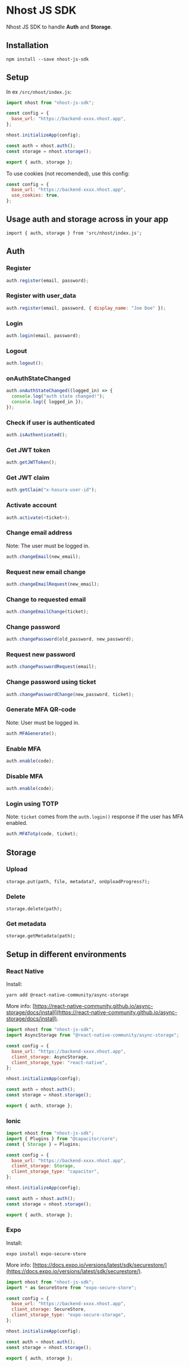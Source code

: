 # Nhost JS SDK

Nhost JS SDK to handle **Auth** and **Storage**.

## Installation

`npm install --save nhost-js-sdk`

## Setup

In ex `/src/nhost/index.js`:

```js
import nhost from "nhost-js-sdk";

const config = {
  base_url: "https://backend-xxxx.nhost.app",
};

nhost.initializeApp(config);

const auth = nhost.auth();
const storage = nhost.storage();

export { auth, storage };
```

To use cookies (not recomended), use this config:

```js
const config = {
  base_url: "https://backend-xxxx.nhost.app",
  use_cookies: true,
};
```

## Usage auth and storage across in your app

`import { auth, storage } from 'src/nhost/index.js';`

## Auth

### Register

```js
auth.register(email, password);
```

### Register with user_data

```js
auth.register(email, password, { display_name: "Joe Doe" });
```

### Login

```js
auth.login(email, password);
```

### Logout

```js
auth.logout();
```

### onAuthStateChanged

```js
auth.onAuthStateChanged((logged_in) => {
  console.log("auth state changed!");
  console.log({ logged_in });
});
```

### Check if user is authenticated

```js
auth.isAuthenticated();
```

### Get JWT token

```js
auth.getJWTToken();
```

### Get JWT claim

```js
auth.getClaim("x-hasura-user-id");
```

### Activate account

```js
auth.activate(<ticket>);
```

### Change email address

Note: The user must be logged in.

```js
auth.changeEmail(new_email);
```

### Request new email change

```js
auth.changeEmailRequest(new_email);
```

### Change to requested email

```js
auth.changeEmailChange(ticket);
```

### Change password

```js
auth.changePassword(old_password, new_password);
```

### Request new password

```js
auth.changePasswordRequest(email);
```

### Change password using ticket

```js
auth.changePasswordChange(new_password, ticket);
```

### Generate MFA QR-code

Note: User must be logged in.

```js
auth.MFAGenerate();
```

### Enable MFA

```js
auth.enable(code);
```

### Disable MFA

```js
auth.enable(code);
```

### Login using TOTP

Note: `ticket` comes from the `auth.login()` response if the user has MFA enabled.

```js
auth.MFATotp(code, ticket);
```

## Storage

### Upload

```
storage.put(path, file, metadata?, onUploadProgress?);
```

### Delete

```
storage.delete(path);
```

### Get metadata

```
storage.getMetadata(path);
```

## Setup in different environments

### React Native

Install:

`yarn add @react-native-community/async-storage`

More info: [https://react-native-community.github.io/async-storage/docs/install](https://react-native-community.github.io/async-storage/docs/install).

```js
import nhost from "nhost-js-sdk";
import AsyncStorage from "@react-native-community/async-storage";

const config = {
  base_url: "https://backend-xxxx.nhost.app",
  client_storage: AsyncStorage,
  client_storage_type: "react-native",
};

nhost.initializeApp(config);

const auth = nhost.auth();
const storage = nhost.storage();

export { auth, storage };
```

### Ionic

```js
import nhost from "nhost-js-sdk";
import { Plugins } from "@capacitor/core";
const { Storage } = Plugins;

const config = {
  base_url: "https://backend-xxxx.nhost.app",
  client_storage: Storage,
  client_storage_type: "capacitor",
};

nhost.initializeApp(config);

const auth = nhost.auth();
const storage = nhost.storage();

export { auth, storage };
```

### Expo

Install:

`expo install expo-secure-store`

More info: [https://docs.expo.io/versions/latest/sdk/securestore/](https://docs.expo.io/versions/latest/sdk/securestore/).

```js
import nhost from "nhost-js-sdk";
import * as SecureStore from "expo-secure-store";

const config = {
  base_url: "https://backend-xxxx.nhost.app",
  client_storage: SecureStore,
  client_storage_type: "expo-secure-storage",
};

nhost.initializeApp(config);

const auth = nhost.auth();
const storage = nhost.storage();

export { auth, storage };
```
